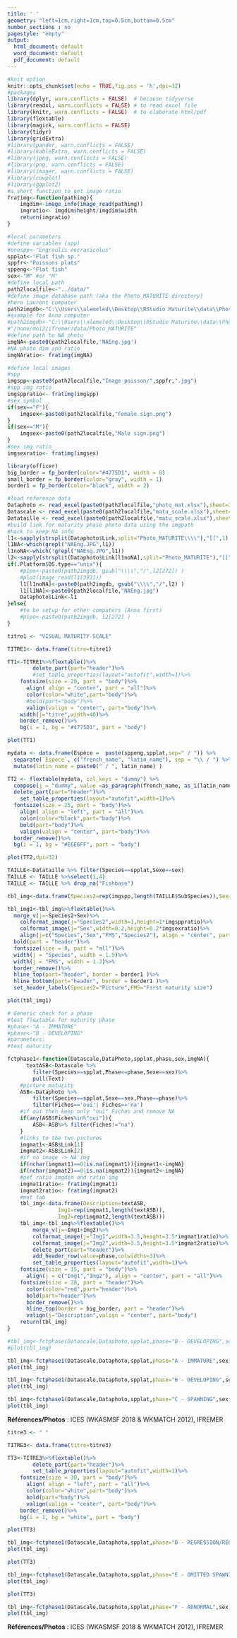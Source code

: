 ```yaml
---
title: ' '
geometry: "left=1cm,right=1cm,top=0.5cm,bottom=0.5cm"
number_sections : no
pagestyle: "empty"
output:
  html_document: default
  word_document: default
  pdf_document: default
---
```


```r
#knit option
knitr::opts_chunk$set(echo = TRUE,fig.pos = 'h',dpi=32)
#packages
library(dplyr, warn.conflicts = FALSE)  # because tidyverse
library(readxl, warn.conflicts = FALSE) # to read excel file
library(knitr, warn.conflicts = FALSE)  # to elaborate html/pdf
library(flextable)
library(magick, warn.conflicts = FALSE)
library(tidyr)
library(gridExtra)
#library(pander, warn.conflicts = FALSE)
#library(kableExtra, warn.conflicts = FALSE)
#library(jpeg, warn.conflicts = FALSE)
#library(png, warn.conflicts = FALSE)
#library(imager, warn.conflicts = FALSE)
#library(cowplot)
#library(ggplot2)
#a short function to get image ratio
fratimg<-function(pathimg){
	imgdim<-image_info(image_read(pathimg))
	imgratio<- imgdim$height/imgdim$width
	return(imgratio)
}

```


```r
#local parameters
#define variables (spp)
#onespp<-"Engraulis encrasicolus"
spplat<-"Flat fish sp."
sppfr<-"Poissons plats"
sppeng<-"Flat fish"
sex<-"M" #or "M"
#define local path
path2localfile<-"../data/"
#define image database path (aka the Photo_MATURITE directory)
#here Laurent computer
path2imgdb<-"C:\\Users\\alemeled\\Desktop\\RStudio Maturite\\data\\Photo_MATURITE\\"
#example for Anna computer
#path2imgdb<-"C:\\Users\\alemeled\\Desktop\\RStudio Maturite\\data\\Photo_MATURITE\\"
#"/home/moi2/ifremer/data/Photo_MATURITE"
#define path to NA photo
imgNA<-paste0(path2localfile,'NAEng.jpg')
#NA photo dim and ratio
imgNAratio<- fratimg(imgNA)

#define local images
#spp
imgspp<-paste0(path2localfile,"Image poisson/",sppfr,".jpg")
#spp img ratio
imgsppratio<- fratimg(imgspp)
#sex symbol
if(sex=="F"){
	imgsex<-paste0(path2localfile,"Female sign.png")
}
if(sex=="M"){
	imgsex<-paste0(path2localfile,"Male sign.png")
}
#sex img ratio
imgsexratio<- fratimg(imgsex)

```

```r

library(officer)
big_border = fp_border(color="#4775D1", width = 8)
small_border = fp_border(color="gray", width = 1)
border1 = fp_border(color="black", width = 2)

```


```r
#load reference data
Dataphoto <- read_excel(paste0(path2localfile,"photo_mat.xlsx"),sheet=3)
Datascale <- read_excel(paste0(path2localfile,"matu_scale.xlsx"),sheet=2)
Datataille <- read_excel(paste0(path2localfile,"matu_scale.xlsx"),sheet=3)
#build link for maturity phase photo data using the imgpath
#hack to keep NA info
l1<-sapply(strsplit(Dataphoto$Link,split="Photo_MATURITE\\\\"),"[[",1)
l1NA<-which(grepl("NAEng.JPG",l1))
l1noNA<-which(!grepl("NAEng.JPG",l1))
l2<-sapply(strsplit(Dataphoto$Link[l1noNA],split="Photo_MATURITE"),"[[",2)
if(.Platform$OS.type=="unix"){
	#pipo<-paste0(path2imgdb, gsub("\\\\","/",l2[272]) )
	#plot(image_read(l1[392]))
	l1[l1noNA]<-paste0(path2imgdb, gsub("\\\\","/",l2) )
	l1[l1NA]<-paste0(path2localfile,"NAEng.jpg")
	Dataphoto$Link<-l1
}else{
	#to be setup for other computers (Anna first)
	#pipo<-paste0(path2imgdb, l2[272] )
}
```


```r

titre1 <- "VISUAL MATURITY SCALE"

TITRE1<- data.frame(titre=titre1)

TT1<-TITRE1%>%flextable()%>%
		delete_part(part="header")%>%
		#set_table_properties(layout="autofit",width=1)%>%
    fontsize(size = 20, part = "body")%>%
	  align( align = "center", part = "all")%>%
	  color(color="white",part="body")%>%
	  #bold(part="body")%>%
	  valign(valign = "center", part="body")%>%
    width(j="titre",width=40)%>%
    border_remove()%>%
    bg(i = 1, bg = "#4775D1", part = "body")

plot(TT1)

```

```r

mydata <- data.frame(Espèce =  paste(sppeng,spplat,sep=" / ")) %>% 
  separate(`Espèce`, c("french_name", "latin_name"), sep = "\\ / ") %>% 
  mutate(latin_name = paste0(" / ", latin_name) )

TT2 <- flextable(mydata, col_keys = "dummy") %>%
  compose(j = "dummy", value =as_paragraph(french_name, as_i(latin_name)))%>%
  delete_part(part="header")%>%
	set_table_properties(layout="autofit",width=1)%>%
  fontsize(size = 25, part = "body")%>%
	align( align = "left", part = "all")%>%
	color(color="black",part="body")%>%
	bold(part="body")%>%
	valign(valign = "center", part="body")%>%
  border_remove()%>%
  bg(i = 1, bg = "#E6E6FF", part = "body")

plot(TT2,dpi=32)


```




```r

TAILLE<-Datataille %>% filter(Species==spplat,Sexe==sex)
TAILLE <- TAILLE %>%select(1,4)
TAILLE <- TAILLE %>% drop_na("Fishbase")

tbl_img<-data.frame(Species2=rep(imgspp,length(TAILLE$SubSpecies)),Sex=rep(imgsex,length(TAILLE$SubSpecies)),Species=TAILLE$SubSpecies,FMS=TAILLE$Fishbase)

tbl_img1<-tbl_img%>%flextable()%>%
  merge_v(j=~Species2+Sex)%>%
	colformat_image(j="Species2",width=1,height=1*imgsppratio)%>%
	colformat_image(j="Sex",width=0.2,height=0.2*imgsexratio)%>%
	align(j=c("Species","Sex","FMS","Species2"), align = "center", part = "all")%>%
  bold(part = "header")%>%
  fontsize(size = 8, part = "all")%>%
  width(j = "Species", width = 1.5)%>%
  width(j = "FMS", width = 1.2)%>%
  border_remove()%>%
  hline_top(part="header", border = border1 )%>%
  hline_bottom(part="header", border = border1 )%>%
  set_header_labels(Species2="Picture",FMS="First maturity size")

plot(tbl_img1)


```



```r
# Generic check for a phase
#test flextable for maturity phase
#phase<-"A - IMMATURE"
#phase<-"B - DEVELOPING"
#parameters: 
#text maturity

fctphase1<-function(Datascale,DataPhoto,spplat,phase,sex,imgNA){
	  textASB<-Datascale %>% 
		filter(Species==spplat,Phase==phase,Sexe==sex)%>%
		pull(Text)
	#picture maturity
	ASB<-Dataphoto %>% 
		filter(Species==spplat,Sexe==sex,Phase==phase)%>%
		filter(Fiches=='oui'| Fiches=='na')
	#if oui then keep only "oui" Fiches and remove NA
	if(any(ASB$Fiches%in%"oui")){
		ASB<-ASB%>% filter(Fiches!="na")
	}
	#links to the two pictures
	imgmat1<-ASB$Link[1]
	imgmat2<-ASB$Link[2]
	#if no image -> NA img
	if(nchar(imgmat1)==0|is.na(imgmat1)){imgmat1<-imgNA}
	if(nchar(imgmat2)==0|is.na(imgmat2)){imgmat2<-imgNA}
	#get ratio imgdim and ratio img
	imgmat1ratio<- fratimg(imgmat1)
	imgmat2ratio<- fratimg(imgmat2)
	#mat tab
	tbl_img<-data.frame(Description=textASB,
			    Img1=rep(imgmat1,length(textASB)),
			    Img2=rep(imgmat2,length(textASB)))
	tbl_img<-tbl_img%>%flextable()%>%
		merge_v(j=~Img1+Img2)%>%
		colformat_image(j="Img1",width=3.5,height=3.5*imgmat1ratio)%>%
		colformat_image(j="Img2",width=3.5,height=3.5*imgmat2ratio)%>%
		delete_part(part="header")%>%
		add_header_row(value=phase,colwidths=3)%>%
		set_table_properties(layout="autofit",width=1)%>%
    fontsize(size = 15, part = "body")%>%
	  align(j = c("Img1","Img2"), align = "center", part = "all")%>%
    fontsize(size = 28, part = "header")%>%
	  color(color="red",part="header")%>%
	  bold(part="header")%>%
	  border_remove()%>%
	  hline_top(border = big_border, part = "header")%>%
	  valign(j="Description",valign = "center", part="body")
	return(tbl_img)
}

#tbl_img<-fctphase(Datascale,Dataphoto,spplat,phase="B - DEVELOPING",sex,imgNA)
#plot(tbl_img)
```

```r
tbl_img<-fctphase1(Datascale,Dataphoto,spplat,phase="A - IMMATURE",sex,imgNA)
plot(tbl_img)
```

```r
tbl_img<-fctphase1(Datascale,Dataphoto,spplat,phase="B - DEVELOPING",sex,imgNA)
plot(tbl_img)
```

```r
tbl_img<-fctphase1(Datascale,Dataphoto,spplat,phase="C - SPAWNING",sex,imgNA)
plot(tbl_img)
```

**Références/Photos** : ICES (WKASMSF 2018 & WKMATCH 2012), IFREMER


\newpage

```r

titre3 <- " "

TITRE3<- data.frame(titre=titre3)

TT3<-TITRE3%>%flextable()%>%
		delete_part(part="header")%>%
		set_table_properties(layout="autofit",width=1)%>%
    fontsize(size = 30, part = "body")%>%
	  align( align = "left", part = "all")%>%
	  color(color="white",part="body")%>%
	  bold(part="body")%>%
	  valign(valign = "center", part="body")%>%
    border_remove()%>%
    bg(i = 1, bg = "white", part = "body")

plot(TT3)


```


```r
tbl_img<-fctphase1(Datascale,Dataphoto,spplat,phase="D - REGRESSION/REGENERATION",sex,imgNA)
plot(tbl_img)
```

```r

plot(TT3)

```


```r
tbl_img<-fctphase1(Datascale,Dataphoto,spplat,phase="E - OMITTED SPAWNING",sex,imgNA)
plot(tbl_img)
```

```r

plot(TT3)

```


```r
tbl_img<-fctphase1(Datascale,Dataphoto,spplat,phase="F - ABNORMAL",sex,imgNA)
plot(tbl_img)
```

\vspace*{\fill}

**Références/Photos** : ICES (WKASMSF 2018 & WKMATCH 2012), IFREMER 




